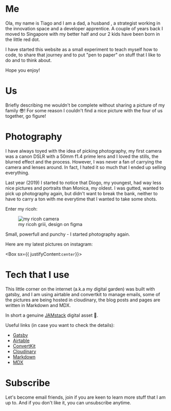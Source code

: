 
# Me

Ola, my name is Tiago and I am a dad, a husband , a strategist working in the innovation space and a
developer apprentice. A couple of years back I moved to Singapore with my better half and our
2 kids have been born in the little red dot.

I have started this website as a small experiment to teach myself how to code, to share that
journey and to put "pen to paper" on stuff that I like to do and to think about.

Hope you enjoy!

# Us

Briefly describing me wouldn't be complete without sharing a picture of my family 😎!
For some reason I couldn't find a nice picture with the four of us together, go figure!

<FamilyPhoto />

# Photography

I have always toyed with the idea of picking photography, my first camera was a canon DSLR
with a 50mm f1.4 prime lens and I loved the stills, the blurred effect and the process. However,
I was never a fan of carrying the camera and lenses around. In fact, I hated it so much that I
ended up selling everything.
 
Last year (2019) I started to notice that Diogo, my youngest, had way less nice pictures and portraits than Monica, my oldest.
I was gutted, wanted to pick up photography again, but didn't want to break the bank, neither to have to carry a ton with me everytime that I wanted to take some shots.

Enter my ricoh:

<figure>
  <img src={ricoh} alt="my ricoh camera" />
  <figcaption style={{ textAlign: `center` }}> my ricoh griii, design on figma</figcaption>
</figure>

Small, powerfull and punchy - I started photography again.

Here are my latest pictures on instagram: 

<Box sx={{ justifyContent:`center`}}>
<Insta />
</Box>

# Tech that I use

This little corner on the internet (a.k.a my digital garden) was built with gatsby,
and I am using airtable and convertkit to manage emails,
some of the pictures are being hosted in cloudinary, the blog posts and pages are
written in Markdown and MDX.

In short a genuine [JAMstack](https://jamstack.org/) digital asset 🤣.

Useful links (in case you want to check the details):

- [Gatsby](https://www.gatsbyjs.org/)
- [Airtable](https://airtable.com/)
- [ConvertKit](https://convertkit.com/)
- [Cloudinary](https://cloudinary.com/)
- [Markdown](https://markdown.github.io/)
- [MDX](https://mdxjs.com/)

# Subscribe

Let's become email friends, join if you are keen to learn more stuff that I am up to.
And if you don't like it, you can unsubscribe anytime.

<Form />
